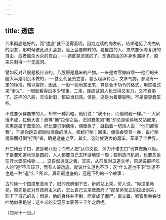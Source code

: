 ```yaml
---
---
---
```

title: 透底
---



凡事彻底是好的，而“透底”就不见得高明。因为连续的向左转，结果碰见了向右转的朋友，那时候彼此点头会意，脸上会要辣辣的。要自由的人，忽然要保障复辟的自由，或者屠杀大众的自由，──透底是透底的了，却连自由的本身也漏掉了，原来只剩得一个无底洞。

譬如反对八股是极应该的。八股原是蠢笨的产物。一来是考官嫌麻烦──他们的头脑大半是阴沉木做的，──甚么代圣贤立言，甚么起承转合，文章气韵，都没有一定的标准，难以捉摸，因此，一股一股地定出来，算是合于功令的格式，用这格式来“衡文”，一眼就看得出多少轻重。二来，连应试的人也觉得又省力，又不费事了。这样的八股，无论新旧，都应当扫荡。但是，这是为着要聪明，不是要更蠢笨些。

不过要保存蠢笨的人，却有一种策略。他们说：“我不行，而他和我一样。”──大家活不成，拉倒大吉！而等“他”拉倒之后，旧的蠢笨的“我”却总是偷偷地又站起来，实惠是属于蠢笨的。好比要打倒偶像，偶像急了，就指着一切活人说：“他们都像我”，于是你跑去把貌似偶像的活人，统统打倒；回来，偶像会赞赏一番，说打倒偶像而打倒“打倒”者，确是透底之至。其实，这时候更大的蠢笨，笼罩了全世界。

开口诗云子曰，这是老八股；而有人把“达尔文说，蒲力汗诺夫曰”也算做新八股。于是要知道地球是圆的，人人都要自己去环游地球一周；要制造汽机的，也要先坐在开水壶前格物……。这自然透底之极。其实，从前反对卫道文学，原是说那样吃人的“道”不应该卫，而有人要透底，就说什么道也不卫；这“什么道也不卫”难道不也是一种“道”么？所以，真正最透底的，还是下列的一个故事：

古时候一个国度里革命了，旧的政府倒下去，新的站上来。旁人说，“你这革命党，原先是反对有政府主义的，怎么自己又来做政府？”那革命党立刻拔出剑来，割下了自己的头；但是，他的身体并不倒，而变成了僵尸，直立着，喉管里吞吞吐吐地似乎是说：这主义的实现原本要等三千年之后呢。

（四月十一日。）